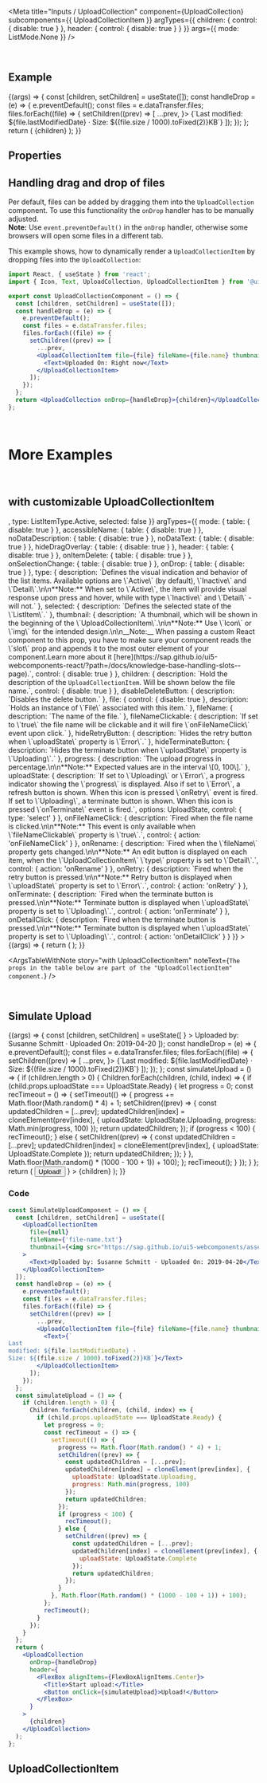 
<Meta
  title="Inputs / UploadCollection"
  component={UploadCollection}
  subcomponents={{ UploadCollectionItem }}
  argTypes={{
    children: { control: { disable: true } },
    header: { control: { disable: true } }
  }}
  args={{
    mode: ListMode.None
  }}
/>

<DocsHeader since="0.9.0" />

<br />

## Example

<Canvas>
  <Story name="Default">
    {(args) => {
      const [children, setChildren] = useState([]);
      const handleDrop = (e) => {
        e.preventDefault();
        const files = e.dataTransfer.files;
        files.forEach((file) => {
          setChildren((prev) => [
            ...prev,
            <UploadCollectionItem file={file} fileName={file.name} thumbnail={<Icon name="document" />}>
              <Text>{`Last modified: ${file.lastModifiedDate} · Size: ${(file.size / 1000).toFixed(2)}KB`}</Text>
            </UploadCollectionItem>
          ]);
        });
      };
      return (
        <UploadCollection {...args} onDrop={handleDrop}>
          {children}
        </UploadCollection>
      );
    }}
  </Story>
</Canvas>

## Properties

<ArgsTableWithNote story="Default" />

## Handling drag and drop of files

Per default, files can be added by dragging them into the `UploadCollection` component.
To use this functionality the `onDrop` handler has to be manually adjusted.<br/>
**Note:** Use `event.preventDefault()` in the `onDrop` handler, otherwise some browsers will open some files in a different tab.

This example shows, how to dynamically render a `UploadCollectionItem` by dropping files into the `UploadCollection`:

```jsx
import React, { useState } from 'react';
import { Icon, Text, UploadCollection, UploadCollectionItem } from '@ui5/webcomponents-react';

export const UploadCollectionComponent = () => {
  const [children, setChildren] = useState([]);
  const handleDrop = (e) => {
    e.preventDefault();
    const files = e.dataTransfer.files;
    files.forEach((file) => {
      setChildren((prev) => [
        ...prev,
        <UploadCollectionItem file={file} fileName={file.name} thumbnail={<Icon name="document" />}>
          <Text>Uploaded On: Right now</Text>
        </UploadCollectionItem>
      ]);
    });
  };
  return <UploadCollection onDrop={handleDrop}>{children}</UploadCollection>;
};
```

<br />

# More Examples

<br />

## with customizable UploadCollectionItem

<Canvas>
  <Story
    name="with UploadCollectionItem"
    args={{
      fileName: 'file-name.txt',
      file: null,
      fileNameClickable: false,
      disableDeleteButton: false,
      hideRetryButton: false,
      hideTerminateButton: false,
      progress: 0,
      uploadState: UploadState.Ready,
      children: 'UploadCollectionItem',
      thumbnail: <Icon name="document" />,
      type: ListItemType.Active,
      selected: false
    }}
    argTypes={{
      mode: { table: { disable: true } },
      accessibleName: { table: { disable: true } },
      noDataDescription: { table: { disable: true } },
      noDataText: { table: { disable: true } },
      hideDragOverlay: { table: { disable: true } },
      header: { table: { disable: true } },
      onItemDelete: { table: { disable: true } },
      onSelectionChange: { table: { disable: true } },
      onDrop: { table: { disable: true } },
      type: {
        description: `Defines the visual indication and behavior of the list items. Available options are \`Active\` (by default), \`Inactive\` and \`Detail\`.\n\n**Note:** When set to \`Active\`, the item will provide visual response upon press and hover, while with type \`Inactive\` and \`Detail\` - will not.`
      },
      selected: { description: `Defines the selected state of the \`ListItem\`.` },
      thumbnail: {
        description: `A thumbnail, which will be shown in the beginning of the \`UploadCollectionItem\`.\n\n**Note:** Use \`Icon\` or \`img\` for the intended design.\n\n__Note:__ When passing a custom React component to this prop, you have to make sure your component reads the \`slot\` prop and appends it to the most outer element of your component.Learn more about it [here](https://sap.github.io/ui5-webcomponents-react/?path=/docs/knowledge-base-handling-slots--page).`,
        control: { disable: true }
      },
      children: {
        description: `Hold the description of the <code>UploadCollectionItem</code>. Will be shown below the file name.`,
        control: { disable: true }
      },
      disableDeleteButton: { description: `Disables the delete button.` },
      file: { control: { disable: true }, description: `Holds an instance of \`File\` associated with this item.` },
      fileName: { description: `The name of the file.` },
      fileNameClickable: {
        description: `If set to \`true\` the file name will be clickable and it will fire \`onFileNameClick\` event upon click.`
      },
      hideRetryButton: { description: `Hides the retry button when \`uploadState\` property is \`Error\`.` },
      hideTerminateButton: {
        description: `Hides the terminate button when \`uploadState\` property is \`Uploading\`.`
      },
      progress: {
        description: `The upload progress in percentage.\n\n**Note:** Expected values are in the interval \[0, 100\].`
      },
      uploadState: {
        description: `If set to \`Uploading\` or \`Error\`, a progress indicator showing the \`progress\` is displayed. Also if set to \`Error\`, a refresh button is shown. When this icon is pressed \`onRetry\` event is fired. If set to \`Uploading\`, a terminate button is shown. When this icon is pressed \`onTerminate\` event is fired.`,
        options: UploadState,
        control: {
          type: 'select'
        }
      },
      onFileNameClick: {
        description: `Fired when the file name is clicked.\n\n**Note:** This event is only available when \`fileNameClickable\` property is \`true\`.`,
        control: { action: 'onFileNameClick' }
      },
      onRename: {
        description: `Fired when the \`fileName\` property gets changed.\n\n**Note:** An edit button is displayed on each item, when the \`UploadCollectionItem\` \`type\` property is set to \`Detail\`.`,
        control: { action: 'onRename' }
      },
      onRetry: {
        description: `Fired when the retry button is pressed.\n\n**Note:** Retry button is displayed when \`uploadState\` property is set to \`Error\`.`,
        control: { action: 'onRetry' }
      },
      onTerminate: {
        description: `Fired when the terminate button is pressed.\n\n**Note:** Terminate button is displayed when \`uploadState\` property is set to \`Uploading\`.`,
        control: { action: 'onTerminate' }
      },
      onDetailClick: {
        description: `Fired when the terminate button is pressed.\n\n**Note:** Terminate button is displayed when \`uploadState\` property is set to \`Uploading\`.`,
        control: { action: 'onDetailClick' }
      }
    }}
  >
    {(args) => {
      return (
        <UploadCollection>
          <UploadCollectionItem {...args} />
        </UploadCollection>
      );
    }}
  </Story>
</Canvas>

<ArgsTableWithNote
  story="with UploadCollectionItem"
  noteText={`The props in the table below are part of the "UploadCollectionItem" component.`}
/>

<br />

## Simulate Upload

<Canvas>
  <Story name="Simulated Upload">
    {(args) => {
      const [children, setChildren] = useState([
        <UploadCollectionItem
          file={null}
          fileName={'file-name.txt'}
          thumbnail={<img src="https://sap.github.io/ui5-webcomponents/assets/images/logo.png" />}
        >
          <Text>Uploaded by: Susanne Schmitt · Uploaded On: 2019-04-20</Text>
        </UploadCollectionItem>
      ]);
      const handleDrop = (e) => {
        e.preventDefault();
        const files = e.dataTransfer.files;
        files.forEach((file) => {
          setChildren((prev) => [
            ...prev,
            <UploadCollectionItem file={file} fileName={file.name} thumbnail={<Icon name="document" />}>
              <Text>{`Last modified: ${file.lastModifiedDate} · Size: ${(file.size / 1000).toFixed(2)}KB`}</Text>
            </UploadCollectionItem>
          ]);
        });
      };
      const simulateUpload = () => {
        if (children.length > 0) {
          Children.forEach(children, (child, index) => {
            if (child.props.uploadState === UploadState.Ready) {
              let progress = 0;
              const recTimeout = () => {
                setTimeout(() => {
                  progress += Math.floor(Math.random() * 4) + 1;
                  setChildren((prev) => {
                    const updatedChildren = [...prev];
                    updatedChildren[index] = cloneElement(prev[index], {
                      uploadState: UploadState.Uploading,
                      progress: Math.min(progress, 100)
                    });
                    return updatedChildren;
                  });
                  if (progress < 100) {
                    recTimeout();
                  } else {
                    setChildren((prev) => {
                      const updatedChildren = [...prev];
                      updatedChildren[index] = cloneElement(prev[index], {
                        uploadState: UploadState.Complete
                      });
                      return updatedChildren;
                    });
                  }
                }, Math.floor(Math.random() * (1000 - 100 + 1)) + 100);
              };
              recTimeout();
            }
          });
        }
      };
      return (
        <UploadCollection
          onDrop={handleDrop}
          header={
            <FlexBox alignItems={FlexBoxAlignItems.Center}>
              <Title>Start upload:</Title>
              <Button onClick={simulateUpload}>Upload!</Button>
            </FlexBox>
          }
        >
          {children}
        </UploadCollection>
      );
    }}
  </Story>
</Canvas>

### Code

```jsx
const SimulateUploadComponent = () => {
  const [children, setChildren] = useState([
    <UploadCollectionItem
      file={null}
      fileName={'file-name.txt'}
      thumbnail={<img src="https://sap.github.io/ui5-webcomponents/assets/images/logo.png" />}
    >
      <Text>Uploaded by: Susanne Schmitt · Uploaded On: 2019-04-20</Text>
    </UploadCollectionItem>
  ]);
  const handleDrop = (e) => {
    e.preventDefault();
    const files = e.dataTransfer.files;
    files.forEach((file) => {
      setChildren((prev) => [
        ...prev,
        <UploadCollectionItem file={file} fileName={file.name} thumbnail={<Icon name="document" />}>
          <Text>{`
Last
modified: ${file.lastModifiedDate} ·
Size: ${(file.size / 1000).toFixed(2)}KB`}</Text>
        </UploadCollectionItem>
      ]);
    });
  };
  const simulateUpload = () => {
    if (children.length > 0) {
      Children.forEach(children, (child, index) => {
        if (child.props.uploadState === UploadState.Ready) {
          let progress = 0;
          const recTimeout = () => {
            setTimeout(() => {
              progress += Math.floor(Math.random() * 4) + 1;
              setChildren((prev) => {
                const updatedChildren = [...prev];
                updatedChildren[index] = cloneElement(prev[index], {
                  uploadState: UploadState.Uploading,
                  progress: Math.min(progress, 100)
                });
                return updatedChildren;
              });
              if (progress < 100) {
                recTimeout();
              } else {
                setChildren((prev) => {
                  const updatedChildren = [...prev];
                  updatedChildren[index] = cloneElement(prev[index], {
                    uploadState: UploadState.Complete
                  });
                  return updatedChildren;
                });
              }
            }, Math.floor(Math.random() * (1000 - 100 + 1)) + 100);
          };
          recTimeout();
        }
      });
    }
  };
  return (
    <UploadCollection
      onDrop={handleDrop}
      header={
        <FlexBox alignItems={FlexBoxAlignItems.Center}>
          <Title>Start upload:</Title>
          <Button onClick={simulateUpload}>Upload!</Button>
        </FlexBox>
      }
    >
      {children}
    </UploadCollection>
  );
};
```

<SubcomponentsSection />

## UploadCollectionItem

<UploadCollectionItemDescription />

<Footer />
